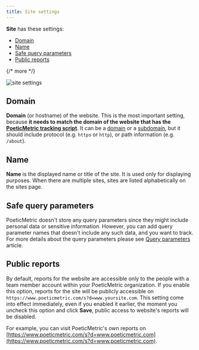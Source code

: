 ```yaml
---
title: Site settings
---
```


**Site** has these settings:

* [Domain](#domain)
* [Name](#name)
* [Safe query parameters](#safe-query-parameters)
* [Public reports](#public-reports)

{/* more */}

![site settings](/docs-files/websites/site-settings/site-settings.png "Site settings")

## Domain

**Domain** (or hostname) of the website. This is the most important setting, because **it needs to match the domain of the website that has the [PoeticMetric tracking script](/docs/websites/adding-the-script-to-your-website)**. It can be a [domain](https://en.wikipedia.org/wiki/Domain_name) or a [subdomain](https://en.wikipedia.org/wiki/Subdomain), but it should include protocol (e.g. `https` or `http`), or path information (e.g. `/about`).

## Name

**Name** is the displayed name or title of the site. It is used only for displaying purposes. When there are multiple sites, sites are listed alphabetically on the sites page.

## Safe query parameters

PoeticMetric doesn't store any query parameters since they might include personal data or sensitive information. However, you can add query parameter names that doesn't include any such data, and you want to track. For more details about the query parameters please see [Query parameters](/docs/websites/query-parameters) article.

## Public reports

By default, reports for the website are accessible only to the people with a team member account within your PoeticMetric organization. If you enable this option, reports for the site will be publicly accessible on `https://www.poeticmetric.com/s?d=www.yoursite.com`. This setting come into effect immediately, even if you enabled it earlier, the moment you uncheck this option and click **Save**, public access to website's reports will be disabled.

For example, you can visit PoeticMetric's own reports on [https://www.poeticmetric.com/s?d=www.poeticmetric.com](https://www.poeticmetric.com/s?d=www.poeticmetric.com).
